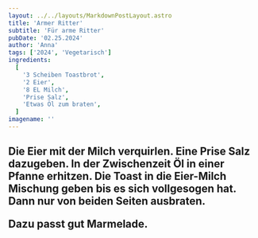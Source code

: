 ```yaml
---
layout: ../../layouts/MarkdownPostLayout.astro
title: 'Armer Ritter'
subtitle: 'Für arme Ritter'
pubDate: '02.25.2024'
author: 'Anna'
tags: ['2024', 'Vegetarisch']
ingredients:
  [
    '3 Scheiben Toastbrot',
    '2 Eier',
    '8 EL Milch',
    'Prise Salz',
    'Etwas Öl zum braten',
  ]
imagename: ''
---
```



<H2 text="Zubereitung" />

Die Eier mit der Milch verquirlen. Eine Prise Salz dazugeben.
In der Zwischenzeit Öl in einer Pfanne erhitzen.
Die Toast in die Eier-Milch Mischung geben bis es sich vollgesogen hat.
Dann nur von beiden Seiten ausbraten.

Dazu passt gut Marmelade.

